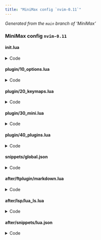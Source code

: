 ```yaml
---
title: "MiniMax config `nvim-0.11`"
---
```


_Generated from the `main` branch of 'MiniMax'_

### MiniMax config `nvim-0.11`

#### init.lua {#init.lua}

<details><summary>Code</summary>

```lua
-- ┌────────────────────┐
-- │ Welcome to MiniMax │
-- └────────────────────┘
--
-- This is a config designed to mostly use MINI. It provides out of the box
-- a stable, polished, and feature rich Neovim experience. Its structure:
--
-- ├ init.lua          Initial (this) file executed during startup
-- ├ plugin/           Files automatically sourced during startup
-- ├── 10_options.lua  Built-in Neovim behavior
-- ├── 20_keymaps.lua  Custom mappings
-- ├── 30_mini.lua     MINI configuration
-- ├── 40_plugins.lua  Plugins outside of MINI
-- ├ snippets/         User defined snippets (has demo file)
-- ├ after/            Files to override behavior added by plugins
-- ├── ftplugin/       Files for filetype behavior (has demo file)
-- ├── lsp/            Language server configurations (has demo file)
-- ├── snippets/       Higher priority snippet files (has demo file)
--
-- Config files are meant to be read, preferably inside a Neovim instance running
-- this config and opened at its root. This will help you better understand your
-- setup. Start with this file. Any order is possible, prefer the one listed above.
-- Ways of navigating your config:
-- - `<Space>` + `e` + (one of) `iokmp` - edit 'init.lua' or 'plugin/' files.
-- - Inside config directory: `<Space>ff` (picker) or `<Space>ed` (explorer)
-- - Navigate existing buffers with `[b`, `]b`, or `<Space>fb`.
--
-- Config files are also meant to be customized. Initially it is a baseline of
-- a working config based on MINI. Modify it to make it yours. Some approaches:
-- - Modify already existing files in a way that keeps them consistent.
-- - Add new files in a way that keeps config consistent.
--   Usually inside 'plugin/' or 'after/'.
--
-- Documentation comments like this can be found throughout the config.
-- Common conventions:
--
-- - See `:h key-notation` for key notation used.
-- - `:h xxx` means "documentation of helptag xxx". Either type text directly
--   followed by Enter or type `<Space>fh` to open a helptag fuzzy picker.
-- - "Type `<Space>fh`" means "press <Space>, followed by f, followed by h".
--   Unless said otherwise, it assumes that Normal mode is current.
-- - "See 'path/to/file'" means see open file at described path and read it.
-- - `:SomeCommand ...` or `:lua ...` means execute mentioned command.

-- Bootstrap 'mini.nvim' manually in a way that it gets managed by 'mini.deps'
local mini_path = vim.fn.stdpath('data') .. '/site/pack/deps/start/mini.nvim'
if not vim.loop.fs_stat(mini_path) then
  vim.cmd('echo "Installing `mini.nvim`" | redraw')
  local origin = 'https://github.com/nvim-mini/mini.nvim'
  local clone_cmd = { 'git', 'clone', '--filter=blob:none', origin, mini_path }
  vim.fn.system(clone_cmd)
  vim.cmd('packadd mini.nvim | helptags ALL')
  vim.cmd('echo "Installed `mini.nvim`" | redraw')
end

-- Plugin manager. Set up immediately for `now()`/`later()` helpers.
-- Example usage:
-- - `MiniDeps.add('...')` - add inside config to add a plugin.
-- - `:DepsUpdate` - update all plugins.
-- - `:DepsSnapSave` - save a snapshot of currently active plugins.
--
-- See also:
-- - `:h MiniDeps-overview` - how to use it
-- - `:h MiniDeps-commands` - all available commands
-- - 'plugin/30_mini.lua' - more details about 'mini.nvim' in general
require('mini.deps').setup()

-- Define config table to be able to pass data between scripts
_G.Config = {}

-- Define custom autocommand group and helper to create an autocommand.
-- Autocommands are Neovim's way to define actions that are executed on events
-- (like creating a buffer, setting an option, etc.).
--
-- See also:
-- - `:h autocommand`
-- - `:h nvim_create_augroup()`
-- - `:h nvim_create_autocmd()`
local gr = vim.api.nvim_create_augroup('custom-config', {})
_G.Config.new_autocmd = function(event, pattern, callback, desc)
  local opts = { group = gr, pattern = pattern, callback = callback, desc = desc }
  vim.api.nvim_create_autocmd(event, opts)
end
```

</details>

#### plugin/10_options.lua {#plugin-10_options.lua}

<details><summary>Code</summary>

```lua
-- ┌──────────────────────────┐
-- │ Built-in Neovim behavior │
-- └──────────────────────────┘
--
-- This file defines Neovim's built-in behavior. The goal is to improve overall
-- usability in a way that works best with MINI.
--
-- Here `vim.o.xxx = value` sets default value of option `xxx` to `value`.
-- See `:h 'xxx'` (replace `xxx` with actual option name).
--
-- Option values can be customized on per buffer or window basis.
-- See 'after/ftplugin/' for common example.

-- stylua: ignore start
-- The next part (until `-- stylua: ignore end`) is aligned manually for easier
-- reading. Consider preserving this or remove `-- stylua` lines to autoformat.

-- General ====================================================================
vim.g.mapleader = ' ' -- Use `<Space>` as <Leader> key

vim.o.mouse       = 'a'            -- Enable mouse
vim.o.mousescroll = 'ver:25,hor:6' -- Customize mouse scroll
vim.o.switchbuf   = 'usetab'       -- Use already opened buffers when switching
vim.o.undofile    = true           -- Enable persistent undo

vim.o.shada = "'100,<50,s10,:1000,/100,@100,h" -- Limit ShaDa file (for startup)

-- Enable all filetype plugins and syntax (if not enabled, for better startup)
vim.cmd('filetype plugin indent on')
if vim.fn.exists('syntax_on') ~= 1 then vim.cmd('syntax enable') end

-- UI =========================================================================
vim.o.breakindent    = true       -- Indent wrapped lines to match line start
vim.o.breakindentopt = 'list:-1'  -- Add padding for lists (if 'wrap' is set)
vim.o.colorcolumn    = '+1'       -- Draw column on the right of maximum width
vim.o.cursorline     = true       -- Enable current line highlighting
vim.o.linebreak      = true       -- Wrap lines at 'breakat' (if 'wrap' is set)
vim.o.list           = true       -- Show helpful text indicators
vim.o.number         = true       -- Show line numbers
vim.o.pumheight      = 10         -- Make popup menu smaller
vim.o.ruler          = false      -- Don't show cursor coordinates
vim.o.shortmess      = 'CFOSWaco' -- Disable some built-in completion messages
vim.o.showmode       = false      -- Don't show mode in command line
vim.o.signcolumn     = 'yes'      -- Always show signcolumn (less flicker)
vim.o.splitbelow     = true       -- Horizontal splits will be below
vim.o.splitkeep      = 'screen'   -- Reduce scroll during window split
vim.o.splitright     = true       -- Vertical splits will be to the right
vim.o.winborder      = 'single'   -- Use border in floating windows
vim.o.wrap           = false      -- Don't visually wrap lines (toggle with \w)

vim.o.cursorlineopt  = 'screenline,number' -- Show cursor line per screen line

-- Special UI symbols. More is set via 'mini.basics' later.
vim.o.fillchars = 'eob: ,fold:╌'
vim.o.listchars = 'extends:…,nbsp:␣,precedes:…,tab:> '

-- Folds (see `:h fold-commands`, `:h zM`, `:h zR`, `:h zA`, `:h zj`)
vim.o.foldlevel   = 10       -- Fold nothing by default; set to 0 or 1 to fold
vim.o.foldmethod  = 'indent' -- Fold based on indent level
vim.o.foldnestmax = 10       -- Limit number of fold levels
vim.o.foldtext    = ''       -- Show text under fold with its highlighting

-- Editing ====================================================================
vim.o.autoindent    = true    -- Use auto indent
vim.o.expandtab     = true    -- Convert tabs to spaces
vim.o.formatoptions = 'rqnl1j'-- Improve comment editing
vim.o.ignorecase    = true    -- Ignore case during search
vim.o.incsearch     = true    -- Show search matches while typing
vim.o.infercase     = true    -- Infer case in built-in completion
vim.o.shiftwidth    = 2       -- Use this number of spaces for indentation
vim.o.smartcase     = true    -- Respect case if search pattern has upper case
vim.o.smartindent   = true    -- Make indenting smart
vim.o.spelloptions  = 'camel' -- Treat camelCase word parts as separate words
vim.o.tabstop       = 2       -- Show tab as this number of spaces
vim.o.virtualedit   = 'block' -- Allow going past end of line in blockwise mode

vim.o.iskeyword = '@,48-57,_,192-255,-' -- Treat dash as `word` textobject part

-- Pattern for a start of numbered list (used in `gw`). This reads as
-- "Start of list item is: at least one special character (digit, -, +, *)
-- possibly followed by punctuation (. or `)`) followed by at least one space".
vim.o.formatlistpat = [[^\s*[0-9\-\+\*]\+[\.\)]*\s\+]]

-- Built-in completion
vim.o.complete    = '.,w,b,kspell'                  -- Use less sources
vim.o.completeopt = 'menuone,noselect,fuzzy,nosort' -- Use custom behavior

-- Autocommands ===============================================================

-- Don't auto-wrap comments and don't insert comment leader after hitting 'o'.
-- Do on `FileType` to always override these changes from filetype plugins.
local f = function() vim.cmd('setlocal formatoptions-=c formatoptions-=o') end
_G.Config.new_autocmd('FileType', nil, f, "Proper 'formatoptions'")

-- There are other autocommands created by 'mini.basics'. See 'plugin/30_mini.lua'.

-- Diagnostics ================================================================

-- Neovim has built-in support for showing diagnostic messages. This configures
-- a more conservative display while still being useful.
-- See `:h vim.diagnostic` and `:h vim.diagnostic.config()`.
local diagnostic_opts = {
  -- Show signs on top of any other sign, but only for warnings and errors
  signs = { priority = 9999, severity = { min = 'WARN', max = 'ERROR' } },

  -- Show all diagnostics as underline (for their messages type `<Leader>ld`)
  underline = { severity = { min = 'HINT', max = 'ERROR' } },

  -- Show more details immediately for errors on the current line
  virtual_lines = false,
  virtual_text = {
    current_line = true,
    severity = { min = 'ERROR', max = 'ERROR' },
  },

  -- Don't update diagnostics when typing
  update_in_insert = false,
}

-- Use `later()` to avoid sourcing `vim.diagnostic` on startup
MiniDeps.later(function() vim.diagnostic.config(diagnostic_opts) end)
-- stylua: ignore end
```

</details>

#### plugin/20_keymaps.lua {#plugin-20_keymaps.lua}

<details><summary>Code</summary>

```lua
-- ┌─────────────────┐
-- │ Custom mappings │
-- └─────────────────┘
--
-- This file contains definitions of custom general and Leader mappings.

-- General mappings ===========================================================

-- Use this section to add custom general mappings. See `:h vim.keymap.set()`.

-- An example helper to create a Normal mode mapping
local nmap = function(lhs, rhs, desc)
  -- See `:h vim.keymap.set()`
  vim.keymap.set('n', lhs, rhs, { desc = desc })
end

-- Paste linewise before/after current line
-- Usage: `yiw` to yank a word and `]p` to put it on the next line.
nmap('[p', '<Cmd>exe "put! " . v:register<CR>', 'Paste Above')
nmap(']p', '<Cmd>exe "put "  . v:register<CR>', 'Paste Below')

-- Many general mappings are created by 'mini.basics'. See 'plugin/30_mini.lua'

-- stylua: ignore start
-- The next part (until `-- stylua: ignore end`) is aligned manually for easier
-- reading. Consider preserving this or remove `-- stylua` lines to autoformat.

-- Leader mappings ============================================================

-- Neovim has the concept of a Leader key (see `:h <Leader>`). It is a configurable
-- key that is primarily used for "workflow" mappings (opposed to text editing).
-- Like "open file explorer", "create scratch buffer", "pick from buffers".
--
-- In 'plugin/10_options.lua' <Leader> is set to <Space>, i.e. press <Space>
-- whenever there is a suggestion to press <Leader>.
--
-- This config uses a "two key Leader mappings" approach: first key describes
-- semantic group, second key executes an action. Both keys are usually chosen
-- to create some kind of mnemonic.
-- Example: `<Leader>f` groups "find" type of actions; `<Leader>ff` - find files.
-- Use this section to add Leader mappings in a structural manner.
--
-- Usually if there are global and local kinds of actions, lowercase second key
-- denotes global and uppercase - local.
-- Example: `<Leader>fs` / `<Leader>fS` - find workspace/document LSP symbols.
--
-- Many of the mappings use 'mini.nvim' modules set up in 'plugin/30_mini.lua'.

-- Create a global table with information about Leader groups in certain modes.
-- This is used to provide 'mini.clue' with extra clues.
-- Add an entry if you create a new group.
_G.Config.leader_group_clues = {
  { mode = 'n', keys = '<Leader>b', desc = '+Buffer' },
  { mode = 'n', keys = '<Leader>e', desc = '+Explore/Edit' },
  { mode = 'n', keys = '<Leader>f', desc = '+Find' },
  { mode = 'n', keys = '<Leader>g', desc = '+Git' },
  { mode = 'n', keys = '<Leader>l', desc = '+Language' },
  { mode = 'n', keys = '<Leader>m', desc = '+Map' },
  { mode = 'n', keys = '<Leader>o', desc = '+Other' },
  { mode = 'n', keys = '<Leader>s', desc = '+Session' },
  { mode = 'n', keys = '<Leader>t', desc = '+Terminal' },
  { mode = 'n', keys = '<Leader>v', desc = '+Visits' },

  { mode = 'x', keys = '<Leader>g', desc = '+Git' },
  { mode = 'x', keys = '<Leader>l', desc = '+Language' },
}

-- Helpers for a more concise `<Leader>` mappings.
-- Most of the mappings use `<Cmd>...<CR>` string as a right hand side (RHS) in
-- an attempt to be more concise yet descriptive. See `:h <Cmd>`.
-- This approach also doesn't require the underlying commands/functions to exist
-- during mapping creation: a "lazy loading" approach to improve startup time.
local nmap_leader = function(suffix, rhs, desc)
  vim.keymap.set('n', '<Leader>' .. suffix, rhs, { desc = desc })
end
local xmap_leader = function(suffix, rhs, desc)
  vim.keymap.set('x', '<Leader>' .. suffix, rhs, { desc = desc })
end

-- b is for 'Buffer'. Common usage:
-- - `<Leader>bs` - create scratch (temporary) buffer
-- - `<Leader>ba` - navigate to the alternative buffer
-- - `<Leader>bw` - wipeout (fully delete) current buffer
local new_scratch_buffer = function()
  vim.api.nvim_win_set_buf(0, vim.api.nvim_create_buf(true, true))
end

nmap_leader('ba', '<Cmd>b#<CR>',                                 'Alternate')
nmap_leader('bd', '<Cmd>lua MiniBufremove.delete()<CR>',         'Delete')
nmap_leader('bD', '<Cmd>lua MiniBufremove.delete(0, true)<CR>',  'Delete!')
nmap_leader('bs', new_scratch_buffer,                            'Scratch')
nmap_leader('bw', '<Cmd>lua MiniBufremove.wipeout()<CR>',        'Wipeout')
nmap_leader('bW', '<Cmd>lua MiniBufremove.wipeout(0, true)<CR>', 'Wipeout!')

-- e is for 'Explore' and 'Edit'. Common usage:
-- - `<Leader>ed` - open explorer at current working directory
-- - `<Leader>ef` - open directory of current file (needs to be present on disk)
-- - `<Leader>ei` and mappings that use `edit_plugin_file` - edit config files
local edit_plugin_file = function(filename)
  return string.format('<Cmd>edit %s/plugin/%s<CR>', vim.fn.stdpath('config'), filename)
end
local explore_at_file = '<Cmd>lua MiniFiles.open(vim.api.nvim_buf_get_name(0))<CR>'
local explore_quickfix = function()
  for _, win_id in ipairs(vim.api.nvim_tabpage_list_wins(0)) do
    if vim.fn.getwininfo(win_id).quickfix == 1 then return vim.cmd('cclose') end
  end
  vim.cmd('copen')
end

nmap_leader('ed', '<Cmd>lua MiniFiles.open()<CR>',          'Directory')
nmap_leader('ef', explore_at_file,                          'File directory')
nmap_leader('ei', '<Cmd>edit $MYVIMRC<CR>',                 'init.lua')
nmap_leader('ek', edit_plugin_file('20_keymaps.lua'),       'Keymaps config')
nmap_leader('em', edit_plugin_file('30_mini.lua'),          'MINI config')
nmap_leader('en', '<Cmd>lua MiniNotify.show_history()<CR>', 'Notifications')
nmap_leader('eo', edit_plugin_file('10_options.lua'),       'Options config')
nmap_leader('ep', edit_plugin_file('40_plugins.lua'),       'Plugins config')
nmap_leader('eq', explore_quickfix,                         'Quickfix')

-- f is for 'Fuzzy Find'. Common usage:
-- - `<Leader>ff` - find files; for best performance requires `ripgrep`
-- - `<Leader>fg` - find inside files; requires `ripgrep`
-- - `<Leader>fh` - find help tag
-- - `<Leader>fr` - resume latest picker
-- - `<Leader>fv` - all visited paths; requires 'mini.visits'
--
-- All these use 'mini.pick'. See `:h MiniPick-overview` for an overview.
local pick_added_hunks_buf = '<Cmd>Pick git_hunks path="%" scope="staged"<CR>'

nmap_leader('f/', '<Cmd>Pick history scope="/"<CR>',            '"/" history')
nmap_leader('f:', '<Cmd>Pick history scope=":"<CR>',            '":" history')
nmap_leader('fa', '<Cmd>Pick git_hunks scope="staged"<CR>',     'Added hunks (all)')
nmap_leader('fA', pick_added_hunks_buf,                         'Added hunks (buf)')
nmap_leader('fb', '<Cmd>Pick buffers<CR>',                      'Buffers')
nmap_leader('fc', '<Cmd>Pick git_commits<CR>',                  'Commits (all)')
nmap_leader('fC', '<Cmd>Pick git_commits path="%"<CR>',         'Commits (buf)')
nmap_leader('fd', '<Cmd>Pick diagnostic scope="all"<CR>',       'Diagnostic workspace')
nmap_leader('fD', '<Cmd>Pick diagnostic scope="current"<CR>',   'Diagnostic buffer')
nmap_leader('ff', '<Cmd>Pick files<CR>',                        'Files')
nmap_leader('fg', '<Cmd>Pick grep_live<CR>',                    'Grep live')
nmap_leader('fG', '<Cmd>Pick grep pattern="<cword>"<CR>',       'Grep current word')
nmap_leader('fh', '<Cmd>Pick help<CR>',                         'Help tags')
nmap_leader('fH', '<Cmd>Pick hl_groups<CR>',                    'Highlight groups')
nmap_leader('fl', '<Cmd>Pick buf_lines scope="all"<CR>',        'Lines (all)')
nmap_leader('fL', '<Cmd>Pick buf_lines scope="current"<CR>',    'Lines (buf)')
nmap_leader('fm', '<Cmd>Pick git_hunks<CR>',                    'Modified hunks (all)')
nmap_leader('fM', '<Cmd>Pick git_hunks path="%"<CR>',           'Modified hunks (buf)')
nmap_leader('fr', '<Cmd>Pick resume<CR>',                       'Resume')
nmap_leader('fp', '<Cmd>Pick projects<CR>',                     'Projects')
nmap_leader('fR', '<Cmd>Pick lsp scope="references"<CR>',       'References (LSP)')
nmap_leader('fs', '<Cmd>Pick lsp scope="workspace_symbol"<CR>', 'Symbols workspace')
nmap_leader('fS', '<Cmd>Pick lsp scope="document_symbol"<CR>',  'Symbols document')
nmap_leader('fv', '<Cmd>Pick visit_paths cwd=""<CR>',           'Visit paths (all)')
nmap_leader('fV', '<Cmd>Pick visit_paths<CR>',                  'Visit paths (cwd)')

-- g is for 'Git'. Common usage:
-- - `<Leader>gs` - show information at cursor
-- - `<Leader>go` - toggle 'mini.diff' overlay to show in-buffer unstaged changes
-- - `<Leader>gd` - show unstaged changes as a patch in separate tabpage
-- - `<Leader>gL` - show Git log of current file
local git_log_cmd = [[Git log --pretty=format:\%h\ \%as\ │\ \%s --topo-order]]
local git_log_buf_cmd = git_log_cmd .. ' --follow -- %'

nmap_leader('ga', '<Cmd>Git diff --cached<CR>',             'Added diff')
nmap_leader('gA', '<Cmd>Git diff --cached -- %<CR>',        'Added diff buffer')
nmap_leader('gc', '<Cmd>Git commit<CR>',                    'Commit')
nmap_leader('gC', '<Cmd>Git commit --amend<CR>',            'Commit amend')
nmap_leader('gd', '<Cmd>Git diff<CR>',                      'Diff')
nmap_leader('gD', '<Cmd>Git diff -- %<CR>',                 'Diff buffer')
nmap_leader('gl', '<Cmd>' .. git_log_cmd .. '<CR>',         'Log')
nmap_leader('gL', '<Cmd>' .. git_log_buf_cmd .. '<CR>',     'Log buffer')
nmap_leader('go', '<Cmd>lua MiniDiff.toggle_overlay()<CR>', 'Toggle overlay')
nmap_leader('gs', '<Cmd>lua MiniGit.show_at_cursor()<CR>',  'Show at cursor')

xmap_leader('gs', '<Cmd>lua MiniGit.show_at_cursor()<CR>', 'Show at selection')

-- l is for 'Language'. Common usage:
-- - `<Leader>ld` - show more diagnostic details in a floating window
-- - `<Leader>lr` - perform rename via LSP
-- - `<Leader>ls` - navigate to source definition of symbol under cursor
--
-- NOTE: most LSP mappings represent a more structured way of replacing built-in
-- LSP mappings (like `:h gra` and others). This is needed because `gr` is mapped
-- by an "replace" operator in 'mini.operators' (which is more commonly used).
local formatting_cmd = '<Cmd>lua require("conform").format({lsp_fallback=true})<CR>'

nmap_leader('la', '<Cmd>lua vim.lsp.buf.code_action()<CR>',     'Actions')
nmap_leader('ld', '<Cmd>lua vim.diagnostic.open_float()<CR>',   'Diagnostic popup')
nmap_leader('lf', formatting_cmd,                               'Format')
nmap_leader('li', '<Cmd>lua vim.lsp.buf.implementation()<CR>',  'Implementation')
nmap_leader('lh', '<Cmd>lua vim.lsp.buf.hover()<CR>',           'Hover')
nmap_leader('lr', '<Cmd>lua vim.lsp.buf.rename()<CR>',          'Rename')
nmap_leader('lR', '<Cmd>lua vim.lsp.buf.references()<CR>',      'References')
nmap_leader('ls', '<Cmd>lua vim.lsp.buf.definition()<CR>',      'Source definition')
nmap_leader('lt', '<Cmd>lua vim.lsp.buf.type_definition()<CR>', 'Type definition')

xmap_leader('lf', formatting_cmd, 'Format selection')

-- m is for 'Map'. Common usage:
-- - `<Leader>mt` - toggle map from 'mini.map' (closed by default)
-- - `<Leader>mf` - focus on the map for fast navigation
-- - `<Leader>ms` - change map's side (if it covers something underneath)
nmap_leader('mf', '<Cmd>lua MiniMap.toggle_focus()<CR>', 'Focus (toggle)')
nmap_leader('mr', '<Cmd>lua MiniMap.refresh()<CR>',      'Refresh')
nmap_leader('ms', '<Cmd>lua MiniMap.toggle_side()<CR>',  'Side (toggle)')
nmap_leader('mt', '<Cmd>lua MiniMap.toggle()<CR>',       'Toggle')

-- o is for 'Other'. Common usage:
-- - `<Leader>oz` - toggle between "zoomed" and regular view of current buffer
nmap_leader('or', '<Cmd>lua MiniMisc.resize_window()<CR>', 'Resize to default width')
nmap_leader('ot', '<Cmd>lua MiniTrailspace.trim()<CR>',    'Trim trailspace')
nmap_leader('oz', '<Cmd>lua MiniMisc.zoom()<CR>',          'Zoom toggle')

-- s is for 'Session'. Common usage:
-- - `<Leader>sn` - start new session
-- - `<Leader>sr` - read previously started session
-- - `<Leader>sd` - delete previously started session
local session_new = 'MiniSessions.write(vim.fn.input("Session name: "))'

nmap_leader('sd', '<Cmd>lua MiniSessions.select("delete")<CR>', 'Delete')
nmap_leader('sn', '<Cmd>lua ' .. session_new .. '<CR>',         'New')
nmap_leader('sr', '<Cmd>lua MiniSessions.select("read")<CR>',   'Read')
nmap_leader('sw', '<Cmd>lua MiniSessions.write()<CR>',          'Write current')

-- t is for 'Terminal'
nmap_leader('tT', '<Cmd>horizontal term<CR>', 'Terminal (horizontal)')
nmap_leader('tt', '<Cmd>vertical term<CR>',   'Terminal (vertical)')

-- v is for 'Visits'. Common usage:
-- - `<Leader>vv` - add    "core" label to current file.
-- - `<Leader>vV` - remove "core" label to current file.
-- - `<Leader>vc` - pick among all files with "core" label.
local make_pick_core = function(cwd, desc)
  return function()
    local sort_latest = MiniVisits.gen_sort.default({ recency_weight = 1 })
    local local_opts = { cwd = cwd, filter = 'core', sort = sort_latest }
    MiniExtra.pickers.visit_paths(local_opts, { source = { name = desc } })
  end
end

nmap_leader('vc', make_pick_core('',  'Core visits (all)'),       'Core visits (all)')
nmap_leader('vC', make_pick_core(nil, 'Core visits (cwd)'),       'Core visits (cwd)')
nmap_leader('vv', '<Cmd>lua MiniVisits.add_label("core")<CR>',    'Add "core" label')
nmap_leader('vV', '<Cmd>lua MiniVisits.remove_label("core")<CR>', 'Remove "core" label')
nmap_leader('vl', '<Cmd>lua MiniVisits.add_label()<CR>',          'Add label')
nmap_leader('vL', '<Cmd>lua MiniVisits.remove_label()<CR>',       'Remove label')
-- stylua: ignore end
```

</details>

#### plugin/30_mini.lua {#plugin-30_mini.lua}

<details><summary>Code</summary>

```lua
-- ┌────────────────────┐
-- │ MINI configuration │
-- └────────────────────┘
--
-- This file contains configuration of the MINI parts of the config.
-- It contains only configs for the 'mini.nvim' plugin (installed in 'init.lua').
--
-- 'mini.nvim' is a library of modules. Each is enabled independently via
-- `require('mini.xxx').setup()` convention. It creates all intended side effects:
-- mappings, autocommands, highlight groups, etc. It also creates a global
-- `MiniXxx` table that can be later used to access module's features.
--
-- Every module's `setup()` function accepts an optional `config` table to
-- adjust its behavior. See the structure of this table at `:h MiniXxx.config`.
--
-- See `:h mini.nvim-general-principles` for more general principles.
--
-- Here each module's `setup()` has a brief explanation of what the module is for,
-- its usage examples (uses Leader mappings from 'plugin/20_keymaps.lua'), and
-- possible directions for more info.
-- For more info about a module see its help page (`:h mini.xxx` for 'mini.xxx').

-- To minimize the time until first screen draw, modules are enabled in two steps:
-- - Step one enables everything that is needed for first draw with `now()`.
-- - Everything else is delayed until the first draw with `later()`.
local now, later = MiniDeps.now, MiniDeps.later

-- Step one ===================================================================
-- Enable 'miniwinter' color scheme. It comes with 'mini.nvim' and uses 'mini.hues'.
--
-- See also:
-- - `:h mini.nvim-color-schemes` - list of other color schemes
-- - `:h MiniHues-examples` - how to define highlighting with 'mini.hues'
-- - 'plugin/40_plugins.lua' honorable mentions - other good color schemes
now(function() vim.cmd('colorscheme miniwinter') end)

-- You can try these other 'mini.hues'-based color schemes (uncomment with `gcc`):
-- now(function() vim.cmd('colorscheme minispring') end)
-- now(function() vim.cmd('colorscheme minisummer') end)
-- now(function() vim.cmd('colorscheme miniautumn') end)
-- now(function() vim.cmd('colorscheme randomhue') end)

-- Common configuration presets. Example usage:
-- - `<C-s>` in Insert mode - save and go to Normal mode
-- - `go` / `gO` - insert empty line before/after in Normal mode
-- - `gy` / `gp` - copy / paste from system clipboard
-- - `\` + key - toggle common options. Like `\h` toggles highlighting search.
-- - `<C-hjkl>` (four combos) - navigate between windows.
-- - `<M-hjkl>` in Insert/Command mode - navigate in that mode.
--
-- See also:
-- - `:h MiniBasics.config.options` - list of adjusted options
-- - `:h MiniBasics.config.mappings` - list of created mappings
-- - `:h MiniBasics.config.autocommands` - list of created autocommands
now(function()
  require('mini.basics').setup({
    -- Manage options in 'plugin/10_options.lua' for didactic purposes
    options = { basic = false },
    mappings = {
      -- Create `<C-hjkl>` mappings for window navigation
      windows = true,
      -- Create `<M-hjkl>` mappings for navigation in Insert and Command modes
      move_with_alt = true,
    },
  })
end)

-- Icon provider. Usually no need to use manually. It is used by plugins like
-- 'mini.pick', 'mini.files', 'mini.statusline', and others.
now(function()
  -- Set up to not prefer extension-based icon for some extensions
  local ext3_blocklist = { scm = true, txt = true, yml = true }
  local ext4_blocklist = { json = true, yaml = true }
  require('mini.icons').setup({
    use_file_extension = function(ext, _)
      return not (ext3_blocklist[ext:sub(-3)] or ext4_blocklist[ext:sub(-4)])
    end,
  })

  -- Mock 'nvim-tree/nvim-web-devicons' for plugins without 'mini.icons' support.
  -- Not needed for 'mini.nvim' or MiniMax, but might be useful for others.
  later(MiniIcons.mock_nvim_web_devicons)

  -- Add LSP kind icons. Useful for 'mini.completion'.
  later(MiniIcons.tweak_lsp_kind)
end)

-- Notifications provider. Shows all kinds of notifications in the upper right
-- corner (by default). Example usage:
-- - `:h vim.notify()` - show notification (hides automatically)
-- - `<Leader>en` - show notification history
--
-- See also:
-- - `:h MiniNotify.config` for some of common configuration examples.
now(function() require('mini.notify').setup() end)

-- Session management. A thin wrapper around `:h mksession` that consistently
-- manages session files. Example usage:
-- - `<Leader>sn` - start new session
-- - `<Leader>sr` - read previously started session
-- - `<Leader>sd` - delete previously started session
now(function() require('mini.sessions').setup() end)

-- Start screen. This is what is shown when you open Neovim like `nvim`.
-- Example usage:
-- - Type prefix keys to limit available candidates
-- - Navigate down/up with `<C-n>` and `<C-p>`
-- - Press `<CR>` to select an entry
--
-- See also:
-- - `:h MiniStarter-example-config` - non-default config examples
-- - `:h MiniStarter-lifecycle` - how to work with Starter buffer
now(function() require('mini.starter').setup() end)

-- Statusline. Sets `:h 'statusline'` to show more info in a line below window.
-- Example usage:
-- - Left most section indicates current mode (text + highlighting).
-- - Second from left section shows "developer info": Git, diff, diagnostics, LSP.
-- - Center section shows the name of displayed buffer.
-- - Second to right section shows more buffer info.
-- - Right most section shows current cursor coordinates and search results.
--
-- See also:
-- - `:h MiniStatusline-example-content` - example of default content. Use it to
--   configure a custom statusline by setting `config.content.active` function.
now(function() require('mini.statusline').setup() end)

-- Tabline. Sets `:h 'tabline'` to show all listed buffers in a line at the top.
-- Buffers are ordered as they were created. Navigate with `[b` and `]b`.
now(function() require('mini.tabline').setup() end)

-- Step two ===================================================================

-- Extra 'mini.nvim' functionality.
--
-- See also:
-- - `:h MiniExtra.pickers` - pickers. Most are mapped in `<Leader>f` group.
--   Calling `setup()` makes 'mini.pick' respect 'mini.extra' pickers.
-- - `:h MiniExtra.gen_ai_spec` - 'mini.ai' textobject specifications
-- - `:h MiniExtra.gen_highlighter` - 'mini.hipatterns' highlighters
later(function() require('mini.extra').setup() end)

-- Extend and create a/i textobjects, like `:h a(`, `:h a'`, and more).
-- Contains not only `a` and `i` type of textobjects, but also their "next" and
-- "last" variants that will explicitly search for textobjects after and before
-- cursor. Example usage:
-- - `ci)` - *c*hange *i*inside parenthesis (`)`)
-- - `di(` - *d*elete *i*inside padded parenthesis (`(`)
-- - `yaq` - *y*ank *a*round *q*uote (any of "", '', or ``)
-- - `vif` - *v*isually select *i*inside *f*unction call
-- - `cina` - *c*hange *i*nside *n*ext *a*rgument
-- - `valaala` - *v*isually select *a*round *l*ast (i.e. previous) *a*rgument
--   and then again reselect *a*round new *l*ast *a*rgument
--
-- See also:
-- - `:h text-objects` - general info about what textobjects are
-- - `:h MiniAi-builtin-textobjects` - list of all supported textobjects
-- - `:h MiniAi-textobject-specification` - examples of custom textobjects
later(function()
  local ai = require('mini.ai')
  ai.setup({
    -- 'mini.ai' can be extended with custom textobjects
    custom_textobjects = {
      -- Make `aB` / `iB` act on around/inside whole *b*uffer
      B = MiniExtra.gen_ai_spec.buffer(),
      -- For more complicated textobjects that require structural awareness,
      -- use tree-sitter. This example makes `aF`/`iF` mean around/inside function
      -- definition (not call). See `:h MiniAi.gen_spec.treesitter()` for details.
      F = ai.gen_spec.treesitter({ a = '@function.outer', i = '@function.inner' }),
    },

    -- 'mini.ai' by default mostly mimics built-in search behavior: first try
    -- to find textobject covering cursor, then try to find to the right.
    -- Although this works in most cases, some are confusing. It is more robust to
    -- always try to search only covering textobject and explicitly ask to search
    -- for next (`an`/`in`) or last (`an`/`il`).
    -- Try this. If you don't like it - delete next line and this comment.
    search_method = 'cover',
  })
end)

-- Align text interactively. Example usage:
-- - `gaip,` - `ga` (align operator) *i*nside *p*aragraph by comma
-- - `gAip` - start interactive alignment on the paragraph. Choose how to
--   split, justify, and merge string parts. Press `<CR>` to make it permanent,
--   press `<Esc>` to go back to initial state.
--
-- See also:
-- - `:h MiniAlign-example` - hands-on list of examples to practice aligning
-- - `:h MiniAlign.gen_step` - list of support step customizations
-- - `:h MiniAlign-algorithm` - how alignment is done on algorithmic level
later(function() require('mini.align').setup() end)

-- Animate common Neovim actions. Like cursor movement, scroll, window resize,
-- window open, window close. Animations are done based on Neovim events and
-- don't require custom mappings.
--
-- It is not enabled by default because its effects are a matter of taste.
-- Also scroll and resize have some unwanted side effects (see `:h mini.animate`).
-- Uncomment next line (use `gcc`) to enable.
-- later(function() require('mini.animate').setup() end)

-- Go forward/backward with square brackets. Implements consistent sets of mappings
-- for selected targets (like buffers, diagnostic, quickfix list entries, etc.).
-- Example usage:
-- - `]b` - go to next buffer
-- - `[j` - go to previous jump inside current buffer
-- - `[Q` - go to first entry of quickfix list
-- - `]X` - go to last conflict marker in a buffer
--
-- See also:
-- - `:h MiniBracketed` - overall mapping design and list of targets
later(function() require('mini.bracketed').setup() end)

-- Remove buffers. Opened files occupy space in tabline and buffer picker.
-- When not needed, they can be removed. Example usage:
-- - `<Leader>bw` - completely wipeout current buffer (see `:h :bwipeout`)
-- - `<Leader>bW` - completely wipeout current buffer even if it has changes
-- - `<Leader>bd` - delete current buffer (see `:h :bdelete`)
later(function() require('mini.bufremove').setup() end)

-- Show next key clues in a bottom right window. Requires explicit opt-in for
-- keys that act as clue trigger. Example usage:
-- - Press `<Leader>` and wait for 1 second. A window with information about
--   next available keys should appear.
-- - Press one of the listed keys. Window updates immediately to show information
--   about yet another next keys. You can press `<BS>` to go back in key sequence.
-- - Press keys until they resolve into some mapping.
--
-- Note: it is designed to work in buffers for normal files. It doesn't work in
-- special buffers (like for 'mini.starter' or 'mini.files') to not conflict
-- with its local mappings.
--
-- See also:
-- - `:h MiniClue-examples` - examples of common setups
-- - `:h MiniClue.ensure_buf_triggers()` - use it to enable triggers in buffer
-- - `:h MiniClue.set_mapping_desc()` - change mapping description not from config
later(function()
  local miniclue = require('mini.clue')
  -- stylua: ignore
  miniclue.setup({
    -- Define which clues to show. By default shows only clues for custom mappings
    -- (uses `desc` field from the mapping; takes precedence over custom clue).
    clues = {
      -- This is defined in 'plugin/20_keymaps.lua' with Leader group descriptions
      Config.leader_group_clues,
      miniclue.gen_clues.builtin_completion(),
      miniclue.gen_clues.g(),
      miniclue.gen_clues.marks(),
      miniclue.gen_clues.registers(),
      -- This creates a submode for window resize mappings. Try the following:
      -- - Press `<C-w>s` to make a window split.
      -- - Press `<C-w>+` to increase height. Clue window still shows clues as if
      --   `<C-w>` is pressed again. Keep pressing just `+` to increase height.
      --   Try pressing `-` to decrease height.
      -- - Stop submode either by `<Esc>` or by any key that is not in submode.
      miniclue.gen_clues.windows({ submode_resize = true }),
      miniclue.gen_clues.z(),
    },
    -- Explicitly opt-in for set of common keys to trigger clue window
    triggers = {
      { mode = 'n', keys = '<Leader>' }, -- Leader triggers
      { mode = 'x', keys = '<Leader>' },
      { mode = 'n', keys = '\\' },       -- mini.basics
      { mode = 'n', keys = '[' },        -- mini.bracketed
      { mode = 'n', keys = ']' },
      { mode = 'x', keys = '[' },
      { mode = 'x', keys = ']' },
      { mode = 'i', keys = '<C-x>' },    -- Built-in completion
      { mode = 'n', keys = 'g' },        -- `g` key
      { mode = 'x', keys = 'g' },
      { mode = 'n', keys = "'" },        -- Marks
      { mode = 'n', keys = '`' },
      { mode = 'x', keys = "'" },
      { mode = 'x', keys = '`' },
      { mode = 'n', keys = '"' },        -- Registers
      { mode = 'x', keys = '"' },
      { mode = 'i', keys = '<C-r>' },
      { mode = 'c', keys = '<C-r>' },
      { mode = 'n', keys = '<C-w>' },    -- Window commands
      { mode = 'n', keys = 'z' },        -- `z` key
      { mode = 'x', keys = 'z' },
    },
  })
end)

-- Tweak and save any color scheme. Contains utility functions to work with
-- color spaces and color schemes. Example usage:
-- - `:Colorscheme default` - switch with animation to the default color scheme
--
-- See also:
-- - `:h MiniColors.interactive()` - interactively tweak color scheme
-- - `:h MiniColors-recipes` - common recipes to use during interactive tweaking
-- - `:h MiniColors.convert()` - convert between color spaces
-- - `:h MiniColors-color-spaces` - list of supported color sapces
--
-- It is not enabled by default because it is not really needed on a daily basis.
-- Uncomment next line (use `gcc`) to enable.
-- later(function() require('mini.colors').setup() end)

-- Comment lines. Provides functionality to work with commented lines.
-- Uses `:h 'commentstring'` option to infer comment structure.
-- Example usage:
-- - `gcip` - toggle comment (`gc`) *i*inside *p*aragraph
-- - `vapgc` - *v*isually select *a*round *p*aragraph and toggle comment (`gc`)
-- - `gcgc` - uncomment (`gc`, operator) comment block at cursor (`gc`, textobject)
--
-- The built-in `:h commenting` is based on 'mini.comment'. Yet this module is
-- still enabled as it provides more customization opportunities.
later(function() require('mini.comment').setup() end)

-- Completion and signature help. Implements async "two stage" autocompletion:
-- - Based on attached LSP servers that support completion.
-- - Fallback (based on built-in keyword completion) if there is no LSP candidates.
--
-- Example usage in Insert mode with attached LSP:
-- - Start typing text that should be recognized by LSP (like variable name).
-- - After 100ms a popup menu with candidates appears.
-- - Press `<Tab>` / `<S-Tab>` to navigate down/up the list. These are set up
--   in 'mini.keymap'. You can also use `<C-n>` / `<C-p>`.
-- - During navigation there is an info window to the right showing extra info
--   that the LSP server can provide about the candidate. It appears after the
--   candidate stays selected for 100ms. Use `<C-f>` / `<C-b>` to scroll it.
-- - Navigating to an entry also changes buffer text. If you are happy with it,
--   keep typing after it. To discard completion completely, press `<C-e>`.
-- - After pressing special trigger(s), usually `(`, a window appears that shows
--   the signature of the current function/method. It gets updated as you type
--   showing the currently active parameter.
--
-- Example usage in Insert mode without an attached LSP or in places not
-- supported by the LSP (like comments):
-- - Start typing a word that is present in current or opened buffers.
-- - After 100ms popup menu with candidates appears.
-- - Navigate with `<Tab>` / `<S-Tab>` or `<C-n>` / `<C-p>`. This also updates
--   buffer text. If happy with choice, keep typing. Stop with `<C-e>`.
--
-- It also works with snippet candidates provided by LSP server. Best experience
-- when paired with 'mini.snippets' (which is set up in this file).
later(function()
  -- Customize post-processing of LSP responses for a better user experience.
  -- Don't show 'Text' suggestions (usually noisy) and show snippets last.
  local process_items_opts = { kind_priority = { Text = -1, Snippet = 99 } }
  local process_items = function(items, base)
    return MiniCompletion.default_process_items(items, base, process_items_opts)
  end
  require('mini.completion').setup({
    lsp_completion = {
      -- Without this config autocompletion is set up through `:h 'completefunc'`.
      -- Although not needed, setting up through `:h 'omnifunc'` is cleaner
      -- (sets up only when needed) and makes it possible to use `<C-u>`.
      source_func = 'omnifunc',
      auto_setup = false,
      process_items = process_items,
    },
  })

  -- Set 'omnifunc' for LSP completion only when needed.
  local on_attach = function(ev)
    vim.bo[ev.buf].omnifunc = 'v:lua.MiniCompletion.completefunc_lsp'
  end
  _G.Config.new_autocmd('LspAttach', nil, on_attach, "Set 'omnifunc'")

  -- Advertise to servers that Neovim now supports certain set of completion and
  -- signature features through 'mini.completion'.
  vim.lsp.config('*', { capabilities = MiniCompletion.get_lsp_capabilities() })
end)

-- Autohighlight word under cursor with a customizable delay.
-- Word boundaries are defined based on `:h 'iskeyword'` option.
--
-- It is not enabled by default because its effects are a matter of taste.
-- Uncomment next line (use `gcc`) to enable.
-- later(function() require('mini.cursorword').setup() end)

-- Work with diff hunks that represent the difference between the buffer text and
-- some reference text set by a source. Default source uses text from Git index.
-- Also provides summary info used in developer section of 'mini.statusline'.
-- Example usage:
-- - `ghip` - apply hunks (`gh`) within *i*nside paragraph
-- - `gHG` - reset hunks (`gH`) from cursor until end of buffer (`G`)
-- - `ghgh` - apply (`gh`) hunk at cursor (`gh`)
-- - `gHgh` - reset (`gh`) hunk at cursor (`gh`)
-- - `<Leader>go` - toggle overlay
--
-- See also:
-- - `:h MiniDiff-overview` - overview of how module works
-- - `:h MiniDiff-diff-summary` - available summary information
-- - `:h MiniDiff.gen_source` - available built-in sources
later(function() require('mini.diff').setup() end)

-- Navigate and manipulate file system
--
-- Navigation is done using column view (Miller columns) to display nested
-- directories, they are displayed in floating windows in top left corner.
--
-- Manipulate files and directories by editing text as regular buffers.
--
-- Example usage:
-- - `<Leader>ed` - open current working directory
-- - `<Leader>ef` - open directory of current file (needs to be present on disk)
--
-- Basic navigation:
-- - `l` - go in entry at cursor: navigate into directory or open file
-- - `h` - go out of focused directory
-- - Navigate window as any regular buffer
-- - Press `g?` inside explorer to see more mappings
--
-- Basic manipulation (start in Normal mode):
-- - New entry: press `o` and type its name; end with `/` to create directory
-- - Rename: press `C` and type new name
-- - Delete: press `dd`
-- - Move/copy: press `dd`/`yy`, navigate to target directory, press `p`
-- - After any action, press `=` to synchronize, read carefully about actions,
--   press `y` or `<CR>` to confirm
--
-- See also:
-- - `:h MiniFiles-navigation` - more details about how to navigate
-- - `:h MiniFiles-manipulation` - more details about how to manipulate
-- - `:h MiniFiles-examples` - examples of common setups
later(function()
  -- Enable directory/file preview
  require('mini.files').setup({ windows = { preview = true } })

  -- Add common bookmarks for every explorer. Example usage inside explorer:
  -- - `'c` to navigate your config directory
  -- - `g?` to see available bookmarks
  local add_marks = function()
    MiniFiles.set_bookmark('c', vim.fn.stdpath('config'), { desc = 'Config' })
    local minideps_plugins = vim.fn.stdpath('data') .. '/site/pack/deps/opt'
    MiniFiles.set_bookmark('p', minideps_plugins, { desc = 'Plugins' })
    MiniFiles.set_bookmark('w', vim.fn.getcwd, { desc = 'Working directory' })
  end
  _G.Config.new_autocmd('User', 'MiniFilesExplorerOpen', add_marks, 'Add bookmarks')
end)

-- Git integration for more straightforward Git actions based on Neovim's state.
-- It is not meant as a fully featured Git client, only to provide helpers that
-- integrate better with Neovim. Example usage:
-- - `<Leader>gs` - show information at cursor
-- - `<Leader>gd` - show unstaged changes as a patch in separate tabpage
-- - `<Leader>gL` - show Git log of current file
-- - `:Git help git` - show output of `git help help` inside Neovim
--
-- See also:
-- - `:h MiniGit-examples` - examples of common setups
-- - `:h :Git` - more details about `:Git` user command
-- - `:h MiniGit.show_at_cursor()` - what information at cursor is shown
later(function() require('mini.git').setup() end)

-- Highlight patterns in text. Like `TODO`/`NOTE` or color hex codes.
-- Example usage:
-- - `:Pick hipatterns` - pick among all higlighted patterns
--
-- See also:
-- - `:h MiniHipatterns-examples` - examples of common setups
later(function()
  local hipatterns = require('mini.hipatterns')
  local hi_words = MiniExtra.gen_highlighter.words
  hipatterns.setup({
    highlighters = {
      -- Highlight a fixed set of common words. Will be highlighted in any place,
      -- not like "only in comments".
      fixme = hi_words({ 'FIXME', 'Fixme', 'fixme' }, 'MiniHipatternsFixme'),
      hack = hi_words({ 'HACK', 'Hack', 'hack' }, 'MiniHipatternsHack'),
      todo = hi_words({ 'TODO', 'Todo', 'todo' }, 'MiniHipatternsTodo'),
      note = hi_words({ 'NOTE', 'Note', 'note' }, 'MiniHipatternsNote'),

      -- Hightlight hex color string (#aabbcc) with that color as a background
      hex_color = hipatterns.gen_highlighter.hex_color(),
    },
  })
end)

-- Visualize and work with indent scope. It visualizes indent scope "at cursor"
-- with animated vertical line. Provides relevatn motions and textobjects.
-- Example usage:
-- - `cii` - *c*hange *i*nside *i*ndent scope
-- - `Vaiai` - *V*isually select *a*round *i*ndent scope and then again
--   reselect *a*round new *i*indent scope
-- - `[i` / `]i` - navigate to scope's top / bottom
--
-- See also:
-- - `:h MiniIndentscope.gen_animation` - available animation rules
later(function() require('mini.indentscope').setup() end)

-- Jump to next/previous single character. It implements "smarter `fFtT` keys"
-- (see `:h f`) that work across multiple lines, start "jumping mode", and
-- highlight all target matches. Example usage:
-- - `fxff` - move *f*orward onto next character "x", then next and next again
-- - `dt)` - *d*elete *t*ill next closing parenthesis
later(function() require('mini.jump').setup() end)

-- Jump within visible lines to pre-defined spots via iterative label filtering.
-- Spots are computed by a configurable spotter function. Example usage:
-- - Lock eyes on desired location to jump
-- - `<CR>` - start jumping; this shows character labels over target spots
-- - Type character that appears over desired location; number of target spots
--   should be reduced
-- - Keep typing until target spot is unique to perform the jump
--
-- See also:
-- - `:h MiniJump2d.gen_spotter` - list of available spotters
later(function() require('mini.jump2d').setup() end)

-- Special key mappings. Provides helpers to map:
-- - Multi-step actions: apply action 1 if condition is met; else apply
--   action 2 if condition is met; etc.
-- - Combos: sequence of keys where each acts immediately plus execute extra
--   action if all are typed fast enough. Useful for Insert mode mappings to not
--   introduce delay when typing mapping keys without intention to execute action.
--
-- See also:
-- - `:h MiniKeymap-examples` - examples of common setups
-- - `:h MiniKeymap.map_multistep()` - map multi-step action
-- - `:h MiniKeymap.map_combo()` - map combo
later(function()
  require('mini.keymap').setup()
  -- Navigate 'mini.completion' menu with `<Tab>` /  `<S-Tab>`
  MiniKeymap.map_multistep('i', '<Tab>', { 'pmenu_next' })
  MiniKeymap.map_multistep('i', '<S-Tab>', { 'pmenu_prev' })
  -- On `<CR>` try to accept current completion item, fall back to accounting
  -- for pairs from 'mini.pairs'
  MiniKeymap.map_multistep('i', '<CR>', { 'pmenu_accept', 'minipairs_cr' })
  -- On `<BS>` just try to account for pairs from 'mini.pairs'
  MiniKeymap.map_multistep('i', '<BS>', { 'minipairs_bs' })
end)

-- Window with text overview. It is displayed on the right hand side. Can be used
-- for quick overview and navigation. Hidden by default. Example usage:
-- - `<Leader>mt` - toggle map window (closed by default)
-- - `<Leader>mf` - focus on the map for fast navigation
-- - `<Leader>ms` - change map's side (if it covers something underneath)
--
-- See also:
-- - `:h MiniMap.gen_encode_symbols` - list of symbols to use for text encoding
-- - `:h MiniMap.gen_integration` - list of integrations to show in the map
--
-- NOTE: Might introduce lag on very big buffers (10000+ lines)
later(function()
  local map = require('mini.map')
  map.setup({
    -- Use Braille dots to encode text
    symbols = { encode = map.gen_encode_symbols.dot('4x2') },
    -- Show built-in search matches, 'mini.diff' hunks, and diagnostic entries
    integrations = {
      map.gen_integration.builtin_search(),
      map.gen_integration.diff(),
      map.gen_integration.diagnostic(),
    },
  })

  -- Map built-in navigtaion characters to force map refresh.
  for _, key in ipairs({ 'n', 'N', '*', '#' }) do
    local rhs = key
      -- Also open enough folds when jumping to next match
      .. 'zv'
      .. '<Cmd>lua MiniMap.refresh({}, { lines = false, scrollbar = false })<CR>'
    vim.keymap.set('n', key, rhs)
  end
end)

-- Miscellaneous small but useful functions. Example usage:
-- - `<Leader>oz` - toggle between "zoomed" and regular view of current buffer
-- - `<Leader>or` - resize window to its "editable width"
-- - `:lua put_text(vim.lsp.get_clients())` - put output of a function below
--   cursor in current buffer. Useful for a detailed exploration.
-- - `:lua MiniMisc.stat_summary(MiniMisc.bench_time(f, 100))` - run function `f`
--   100 times and report statistical summary of execution times.
later(function()
  -- Makes `:h MiniMisc.put()` and `:h MiniMisc.put_text()` public
  require('mini.misc').setup()

  -- Make current working directory change based on the current file path.
  -- It searches up the file tree until first root marker ('.git' or 'Makefile')
  -- and sets their parent directory as a current directory.
  -- This is helpful when simultaneously dealing with files from several projects.
  MiniMisc.setup_auto_root()

  -- Restore latest cursor position on file open
  MiniMisc.setup_restore_cursor()

  -- Synchronize terminal emulator background with Neovim's background to remove
  -- possibly different color padding outside of Neovim instance
  MiniMisc.setup_termbg_sync()
end)

-- Move any selection in any direction. Example usage in Normal mode:
-- - `<M-j>`/`<M-k>` - move current line down / up
-- - `<M-h>`/`<M-l>` - decrease / increase indent of current line
--
-- Example usage in Visual mode:
-- - `<M-h>`/`<M-j>`/`<M-k>`/`<M-l>` - move selection left/down/up/right
later(function() require('mini.move').setup() end)

-- Text edit operators. All operators have mappings for:
-- - Regular operator (waits for motion/textobject to use)
-- - Current line action (repeat second character of operator to activate)
-- - Act on visual selection (type operator in Visual mode)
--
-- Example usage:
-- - `griw` - replace (`gr`) *i*inside *w*ord
-- - `gmm` - multiple/duplicate (`gm`) current line (extra `m`)
-- - `vipgs` - *v*isually select *i*nside *p*aragraph and sort it (`gs`)
--
-- See also:
-- - `:h MiniOperators-mappings` - overview of how mappings are created
-- - `:h MiniOperators-overview` - overview of present operators
later(function()
  require('mini.operators').setup()

  -- Create mappings for swapping adjacent arguments. Notes:
  -- - Relies on `a` argument textobject from 'mini.ai'.
  -- - It is not 100% reliable, but mostly works.
  -- - It overrides `:h (` and `:h )`.
  -- Explanation: `gx`-`ia`-`gx`-`ila` <=> exchange current and last argument
  -- Usage: when on `a` in `(aa, bb)` press `)` followed by `(`.
  vim.keymap.set('n', '(', '<Cmd>normal gxiagxila<CR>', { desc = 'Swap arg left' })
  vim.keymap.set('n', ')', '<Cmd>normal gxiagxina<CR>', { desc = 'Swap arg right' })
end)

-- Autopairs functionality. Insert pair when typing opening character and go over
-- right character if it is already to the right. Also provides mappings for `<CR>`
-- and `<BS>` to perform extra actions when inside pair.
-- Example usage in Insert mode:
-- - `(` - inserts "()"
-- - `)` when there is ")" to the right - jump over ")" without inserting new one
-- - `<C-v>(` - always insert a single "(" literally. This is useful since
--   'mini.pairs' doesn't provide particularly smart behavior, like auto balancing
later(function()
  -- Create pairs not only in Insert, but also in Command line mode
  require('mini.pairs').setup({ modes = { command = true } })
end)

-- Pick anything with single window layout and fast matching. This is one of
-- the main usability improvements as it powers a lot of "find things quickly"
-- workflows. How to use a picker:
-- - Start picker, usually with `:Pick <picker-name>` command. Like `:Pick files`.
--   It shows a single window in the bottom left corner filled with possible items
--   to choose from. Current item has special full line highlighting.
--   At the top here is a current query used to filter+sort items.
-- - Type characters (appear at top) to narrow down items. There is fuzzy matching:
--   characters may not match one-by-one, but they should be in correct order.
-- - Navigate down/up with `<C-n>`/`<C-p>`.
-- - Press `<Tab>` to show item's preview. Press `<Tab>` again to go back to items.
-- - Press `<CR>` to choose an item. The exact action depends on the picker: `files`
--   picker opens a selected file, `help` picker opens help page on selected tag.
--
-- Example usage:
-- - `<Leader>ff` - *f*ind *f*iles; for best performance requires `ripgrep`
-- - `<Leader>fg` - *f*ind inside files (a.k.a. "to *g*rep"); requires `ripgrep`
-- - `<Leader>fh` - *f*ind *h*elp tag
-- - `<Leader>fr` - *r*esume latest picker
-- - `:h vim.ui.select()` - implemented with 'mini.pick'
--
-- See also:
-- - `:h MiniPick-overview` - overview of picker functionality
-- - `:h MiniPick-examples` - examples of common setups
-- - `:h MiniPick.builtin` and `:h MiniExtra.pickers` - available pickers;
--   Execute one either with Lua function, `:Pick <picker-name>` command, or
--   one of `<Leader>f` mappings defined in 'plugin/20_keymaps.lua'
later(function() require('mini.pick').setup() end)

-- Manage and expand snippets (templates for a frequently used text).
-- Typical workflow is to type snippet's (configurable) prefix and expand it
-- into a snippet session.
--
-- How to manage snippets:
-- - 'mini.snippets' itself doesn't come with preconfigured snippets. Instead there
--   is a flexible system of how snippets are prepared before expanding.
--   They can come from pre-defined path on disk, 'snippets/' directories inside
--   config config or plugins, or inside `setup()` call directly.
-- - This config, however, does come with snippets:
--     - 'snippets/global.json' is a file with global snippets that will be
--       available in any buffer
--     - 'after/snippets/lua.json' defines personal snippets for Lua language
--     - 'friendly-snippets' plugin configured in 'plugin/40_plugins.lua' provides
--       a collection of language snippets
--
-- How to expand a snippet in Insert mode:
-- - If you know snippet's prefix, type it as a word and press `<C-j>`. Snippet's
--   body should be inserted instead of the prefix.
-- - If you don't remember snippet's prefix, type only part of its prefix (or none
--   at all) and press `<C-j>`. It should show picker with all snippets that have
--   prefixes matching typed characters (or all snippets if none was typed).
--   Choose one and its body should be inserted instead of previously typed text.
--
-- How to navigate during snippet session:
-- - Snippets can contain tabstops - places for user to interactively adjust text.
--   Each tabstop is highlighted depending on session progression - whether tabstop
--   is current, was or was not visited. If tabstop doesn't yet have text, it is
--   visualized with special "ghost" inline text: • and ∎ by default.
-- - Type necessary text at current tabstop and navigate to next/previous one
--   by pressing `<C-l>` / `<C-h>`.
-- - Repeat previous step until you reach special final tabstop, usually denoted
--   by ∎ symbol. If you spotted a mistake in an earlier tabstop, navigate to it
--   and return back to the final tabstop.
-- - To end a snippet session when at final tabstop, keep typing or go into
--   Normal mode. To force end snippet session, press `<C-c>`.
--
-- See also:
-- - `:h MiniSnippets-overview` - overview of how module works
-- - `:h MiniSnippets-examples` - examples of common setups
-- - `:h MiniSnippets-session` - details about snippet session
-- - `:h MiniSnippets.gen_loader` - list of available loaders
later(function()
  -- Define language patterns to work better with 'friendly-snippets'
  local latex_patterns = { 'latex/**/*.json', '**/latex.json' }
  local lang_patterns = {
    tex = latex_patterns,
    plaintex = latex_patterns,
    -- Recognize special injected language of markdown tree-sitter parser
    markdown_inline = { 'markdown.json' },
  }

  local snippets = require('mini.snippets')
  local config_path = vim.fn.stdpath('config')
  snippets.setup({
    snippets = {
      -- Always load 'snippets/global.json' from config directory
      snippets.gen_loader.from_file(config_path .. '/snippets/global.json'),
      -- Load from 'snippets/' directory of plugins
      snippets.gen_loader.from_lang({ lang_patterns = lang_patterns }),
    },
  })

  -- By default snippets available at cursor are not shown as candidates in
  -- 'mini.completion' menu. This requires a dedicated in-process LSP server
  -- that will provide them. To have that, uncomment next line (use `gcc`).
  -- MiniSnippets.start_lsp_server()
end)

-- Split and join arguments (regions inside brackets between allowed separators).
-- It uses Lua patterns to find arguments, which means it works in comments and
-- strings but can be not as accurate as tree-sitter based solutions.
-- Each action can be configured with hooks (like add/remove trailing comma).
-- Example usage:
-- - `gS` - toggle between joined (all in one line) and split (each on a separate
--   line and indented) arguments.
--
-- See also:
-- - `:h MiniSplitjoin.gen_hook` - list of available hooks
later(function() require('mini.splitjoin').setup() end)

-- Surround actions: add/delete/replace/find/highlight. Working with surroundings
-- is surprisingly common: surround word with quotes, replace `)` with `]`, etc.
-- The module comes with many built-in surroundings, each identified by
-- a single character. It searches only for surrounding that covers cursor and
-- comes with special "next" / "last" versions of actions to search forward or
-- backward (just like 'mini.ai').
-- All text editing actions are dot-repeatable (see `:h .`).
--
-- Example usage (this may feel intimidating at first, but after practice it
-- becomes second nature during text editing):
-- - `saiw)` - *s*urround *a*dd for *i*nside *w*ord parenthesis (`)`)
-- - `vaWsa<Space>` - *v*isually select *a*round *W*ORD and *s*urround *a*dd
--   spaces (`<Space>`)
-- - `sdf` - *s*urround *d*elete *f*unction call (like `f(var)` -> `var`)
-- - `srb[` - *s*urround *r*eplace *b*racket (any of [], (), {}) with padded `[`
-- - `sf*` - *s*urround *f*ind right part of `*` (like bold in markdown)
-- - `shf` - *s*urround *h*ighlight current *f*unction call
-- - `srn{{` - *s*urround *r*eplace *n*ext curly bracket `{` with padded `{`
-- - `sdl'` - *s*urround *d*eplace *l*ast quote pair (`'`)
--
-- See also:
-- - `:h MiniSurround-builtin-surroundings` - list of all supported surroundings
-- - `:h MiniSurround-surrounding-specification` - examples of custom surroundings
-- - `:h MiniSurround-vim-surround-config` - alternative set of action mappings
later(function() require('mini.surround').setup() end)

-- Highlight and remove trailspace. Temporarily stops highlighting in Insert mode
-- to reduce noise when typing.
-- Example usage:
-- - `<Leader>ot` - trim all trailing whitespace in a buffer
later(function() require('mini.trailspace').setup() end)

-- Track and reuse file system visits. Every file/directory visit is persistently
-- tracked on disk to later reuse: show in special frecency order, etc.
-- It also supports adding labels to visits to quickly navigate between them.
-- Example usage:
-- - `<Leader>fn` - find across all visits
-- - `<Leader>vv` / `<Leader>vV` - add/remove special "core" label to current file
-- - `<Leader>vc` / `<Leader>vC` - show files with "core" label; all or added within
--   current working directory
--
-- See also:
-- - `:h MiniVisits-overview` - overview of how module works
-- - `:h MiniVisits-examples` - examples of common setups
later(function() require('mini.visits').setup() end)

-- Not mentioned here, but can be useful:
-- - 'mini.doc' - needed only for plugin developers.
-- - 'mini.fuzzy' - not really needed on a daily basis.
-- - 'mini.test' - needed only for plugin developers.
```

</details>

#### plugin/40_plugins.lua {#plugin-40_plugins.lua}

<details><summary>Code</summary>

```lua
-- ┌─────────────────────────┐
-- │ Plugins outside of MINI │
-- └─────────────────────────┘
--
-- This file contains installation and configuration of plugins outside of MINI.
-- They significantly improve user experience in a way not yet possible with MINI.
-- These are mostly plugins that provide programming language specific behavior.
--
-- Use this file to install and configure other such plugins.

-- Make concise helpers for installing/adding plugins in two stages.
-- Add some plugins now if Neovim is started like `nvim -- some-file` because
-- they are needed during startup to work correctly.
local add, now, later = MiniDeps.add, MiniDeps.now, MiniDeps.later
local now_if_args = vim.fn.argc(-1) > 0 and now or later

-- Tree-sitter ================================================================

-- Tree-sitter is a tool for fast incremental parsing. It converts text into
-- a hierarchical structure (called tree) that can be used to implement advanced
-- and/or more precise actions: syntax highlighting, textobjects, indent, etc.
--
-- Tree-sitter support is built into Neovim (see `:h treesitter`). However, it
-- requires two extra pieces that don't come with Neovim directly:
-- - Language parsers: programs that convert text into trees. Some are built-in
--   (like for Lua), 'nvim-treesitter' provides many others.
-- - Query files: definitions of how to extract information from trees in
--   a useful manner (see `:h treesitter-query`). 'nvim-treesitter' also provides
--   these, while 'nvim-treesitter-textobjects' provides the ones for Neovim
--   textobjects (see `:h text-objects`, `:h MiniAi.gen_spec.treesitter()`).
--
-- Add these plugins now if file (and not 'mini.starter') is shown after startup.
now_if_args(function()
  add({
    source = 'nvim-treesitter/nvim-treesitter',
    -- Use `main` branch since `master` branch is frozen, yet still default
    checkout = 'main',
    -- Update tree-sitter parser after plugin is updated
    hooks = { post_checkout = function() vim.cmd('TSUpdate') end },
  })
  add({
    source = 'nvim-treesitter/nvim-treesitter-textobjects',
    -- Same logic as for 'nvim-treesitter'
    checkout = 'main',
  })

  -- Ensure installed parsers for listed languages. Add to `languages`
  -- array languages which you want to have installed. To see available languages:
  -- - Execute `:=require('nvim-treesitter').get_available()`
  -- - Visit
  --   https://github.com/nvim-treesitter/nvim-treesitter/blob/main/SUPPORTED_LANGUAGES.md
  local languages = {
    -- These are already installed. Used as an example.
    'lua',
    'vimdoc',
  }
  local isnt_installed = function(lang)
    return #vim.api.nvim_get_runtime_file('parser/' .. lang .. '.*', false) == 0
  end
  local to_install = vim.tbl_filter(isnt_installed, languages)
  if #to_install > 0 then require('nvim-treesitter').install(to_install) end

  -- Ensure tree-sitter enabled after opening a file for target language
  local filetypes = {}
  for _, lang in ipairs(languages) do
    for _, ft in ipairs(vim.treesitter.language.get_filetypes(lang)) do
      table.insert(filetypes, ft)
    end
  end
  local ts_start = function(ev) vim.treesitter.start(ev.buf) end
  _G.Config.new_autocmd('FileType', filetypes, ts_start, 'Start tree-sitter')
end)

-- Language servers ===========================================================

-- Language Server Protocol (LSP) is a set of conventions that power creation of
-- language specific tools. It requires two parts:
-- - Server - program that performs language specific computations.
-- - Client - program that asks server for computations and shows results.
--
-- Here Neovim itself is a client (see `:h vim.lsp`). Language servers need to
-- be installed separately based on your OS, CLI tools, and preferences.
-- See note about 'mason.nvim' at the bottom of the file.
--
-- Neovim's team collects commonly used configurations for most language servers
-- inside 'neovim/nvim-lspconfig' plugin.
--
-- Add it now if file (and not 'mini.starter') is shown after startup.
now_if_args(function()
  add('neovim/nvim-lspconfig')

  -- Use `:h vim.lsp.enable()` to automatically enable language server based on
  -- the rules provided by 'nvim-lspconfig'.
  -- Use `:h vim.lsp.config()` or 'ftplugin/lsp/' directory to configure servers.
  -- vim.lsp.enable({
  --   -- Nothing is used as example, as there is no guarantee of installed server
  --   -- For example, if `lua-language-server` is installed, use `'lua_ls'` entry
  -- })
end)

-- Formatting =================================================================

-- Programs dedicated to text formatting (a.k.a. formatters) are very useful.
-- Neovim has built-in tools for text formatting (see `:h gq` and `:h 'formatprg'`).
-- They can be used to configure external programs, but it might become tedious.
--
-- The 'stevearc/conform.nvim' plugin is a good and maintained solution for easier
-- formatting setup.
later(function()
  add('stevearc/conform.nvim')

  -- See also:
  -- - `:h Conform`
  -- - `:h conform-options`
  -- - `:h conform-formatters`
  require('conform').setup({
    -- Map of filetype to formatters
    formatters_by_ft = { lua = { 'stylua' } },
  })
end)

-- Snippets ===================================================================

-- Although 'mini.snippets' provides functionality to manage snippet files, it
-- deliberately doesn't come with those.
--
-- The 'rafamadriz/friendly-snippets' is currently the largest collection of
-- snippet files. They are organized in 'snippets/' directory (mostly) per language.
-- 'mini.snippets' is designed to work with it as seamlessly as possible.
-- See `:h MiniSnippets.gen_loader.from_lang()`.
later(function() add('rafamadriz/friendly-snippets') end)

-- Honorable mentions =========================================================

-- 'mason-org/mason.nvim' (a.k.a. "Mason") is a great tool (package manager) for
-- installing external language servers, formatters, and linters. It provides
-- a unified interface for installing, updating, and deleting such programs.
--
-- The caveat is that these programs will be set up to be mostly used inside Neovim.
-- If you need them to work elsewhere, consider using other package managers.
--
-- You can use it like so:
-- later(function()
--   add('mason-org/mason.nvim')
--   require('mason').setup()
-- end)

-- Beautiful, usable, well maintained color schemes outside of 'mini.nvim' and
-- have full support of its highlight groups. Use if you don't like 'miniwinter'
-- enabled in 'plugin/30_mini.lua' or other suggested 'mini.hues' based ones.
-- now(function()
--   -- Install only those that you need
--   add('sainnhe/everforest')
--   add('Shatur/neovim-ayu')
--   add('ellisonleao/gruvbox.nvim')
--
--   -- Enable only one
--   vim.cmd('color everforest')
-- end)
```

</details>

#### snippets/global.json {#snippets-global.json}

<details><summary>Code</summary>

```json
{
  "Current datetime": {
    "prefix": "cdtm",
    "body": "$CURRENT_YEAR-$CURRENT_MONTH-$CURRENT_DATE $CURRENT_HOUR:$CURRENT_MINUTE:$CURRENT_SECOND",
    "description": "Insert current datetime (YYYY-mm-dd HH:MM:SS)"
  },
  "Current date": {
    "prefix": "cdate",
    "body": "$CURRENT_YEAR-$CURRENT_MONTH-$CURRENT_DATE",
    "description": "Insert current date (YYYY-mm-dd)"
  },
  "Current time": {
    "prefix": "ctime",
    "body": "$CURRENT_HOUR:$CURRENT_MINUTE:$CURRENT_SECOND",
    "description": "Insert current time (HH:MM:SS)"
  }
}
```

</details>

#### after/ftplugin/markdown.lua {#after-ftplugin-markdown.lua}

<details><summary>Code</summary>

```lua
-- ┌─────────────────────────┐
-- │ Filetype config example │
-- └─────────────────────────┘
--
-- This is an example of a configuration that will apply only to a particular
-- filetype, which is the same as file's basename ('markdown' in this example;
-- which is for '*.txt' files).
--
-- It can contain any code which will be usually executed when the file is opened
-- (strictly speaking, on every 'filetype' option value change to target value).
-- Usually it needs to define buffer/window local options and variables.
-- So instead of `vim.o` to set options, use `vim.bo` or `vim.wo`.
--
-- This is also a good place to set buffer-local 'mini.nvim' variables.
-- See `:h mini.nvim-buffer-local-config` and `:h mini.nvim-disabling-recipes`.

vim.wo.spell = true -- Enable spelling
vim.wo.wrap = true -- Wrap long lines to fit in screen

-- Fold with tree-sitter
vim.wo.foldmethod = 'expr'
vim.wo.foldexpr = 'v:lua.vim.treesitter.foldexpr()'

-- Disable built-in `gO` mapping in favor of 'mini.basics'
vim.keymap.del('n', 'gO', { buffer = 0 })

-- Set markdown-specific surrounding in 'mini.surround'
vim.b.minisurround_config = {
  custom_surroundings = {
    -- Markdown link. Common usage:
    -- `saiwL` + [type/paste link] + <CR> - add link
    -- `sdL` - replace link
    -- `srLL` + [type/paste link] + <CR> - replace link
    L = {
      input = { '%[().-()%]%(.-%)' },
      output = function()
        local link = require('mini.surround').user_input('Link: ')
        return { left = '[', right = '](' .. link .. ')' }
      end,
    },
  },
}
```

</details>

#### after/lsp/lua_ls.lua {#after-lsp-lua_ls.lua}

<details><summary>Code</summary>

```lua
-- ┌────────────────────┐
-- │ LSP config example │
-- └────────────────────┘
--
-- This file contains configuration of 'lua_ls' language server.
-- Source: https://github.com/LuaLS/lua-language-server
--
-- It is used by `:h vim.lsp.enable()` and `:h vim.lsp.config()`.
-- See `:h vim.lsp.Config` and `:h vim.lsp.ClientConfig` for all available fields.
--
-- This config is designed for using Lua with Neovim. It provides only basic
-- config and can be further improved.
return {
  on_attach = function(client, buf_id)
    -- Reduce very long list of triggers for better 'mini.completion' experience
    client.server_capabilities.completionProvider.triggerCharacters =
      { '.', ':', '#', '(' }

    -- Use this function to define buffer-local mappings and behavior that depend
    -- on attached client or only makes sense if there is language server attached.
  end,
  -- LuaLS Structure of these settings comes from LuaLS, not Neovim
  settings = {
    Lua = {
      -- Define runtime properties. Use 'LuaJIT', as it is built into Neovim.
      runtime = { version = 'LuaJIT', path = vim.split(package.path, ';') },
      workspace = {
        -- Don't analyze code from submodules
        ignoreSubmodules = true,
        -- Add Neovim's methods for easier code writing
        library = { vim.env.VIMRUNTIME },
      },
    },
  },
}
```

</details>

#### after/snippets/lua.json {#after-snippets-lua.json}

<details><summary>Code</summary>

```json
{
  "local": { "prefix": "l", "body": "local $1 = $0" },
  "Remove prefixes": { "prefix": ["lfu", "ll", "lpca"] }
}
```

</details>
